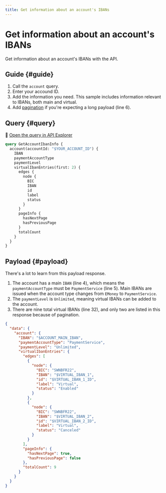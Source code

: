 ```yaml
---
title: Get information about an account's IBANs
---
```


# Get information about an account's IBANs

Get information about an account's IBANs with the API.

## Guide {#guide}

1. Call the `account` query.
1. Enter your accound ID.
1. Add the information you need. This sample includes information relevant to IBANs, both main and virtual.
1. Add [pagination](../../../developers/using-api/pagination.mdx) if you're expecting a long payload (line 6).

## Query {#query}

🔎 [Open the query in API Explorer](https://explorer.swan.io?query=cXVlcnkgR2V0QWNjb3VudEliYW5JbmZvIHsKICBhY2NvdW50KGFjY291bnRJZDogIiRZT1VSX0FDQ09VTlRfSUQiKSB7CiAgICBJQkFOCiAgICBwYXltZW50QWNjb3VudFR5cGUKICAgIHBheW1lbnRMZXZlbAogICAgdmlydHVhbEliYW5FbnRyaWVzKGZpcnN0OiAyKSB7CiAgICAgIGVkZ2VzIHsKICAgICAgICBub2RlIHsKICAgICAgICAgIEJJQwogICAgICAgICAgSUJBTgogICAgICAgICAgaWQKICAgICAgICAgIGxhYmVsCiAgICAgICAgICBzdGF0dXMKICAgICAgICB9CiAgICAgIH0KICAgICAgcGFnZUluZm8gewogICAgICAgIGhhc05leHRQYWdlCiAgICAgICAgaGFzUHJldmlvdXNQYWdlCiAgICAgIH0KICAgICAgdG90YWxDb3VudAogICAgfQogIH0KfQo%3D&tab=api)

```graphql {2,6} showLineNumbers
query GetAccountIbanInfo {
  account(accountId: "$YOUR_ACCOUNT_ID") {
    IBAN
    paymentAccountType
    paymentLevel
    virtualIbanEntries(first: 2) {
      edges {
        node {
          BIC
          IBAN
          id
          label
          status
        }
      }
      pageInfo {
        hasNextPage
        hasPreviousPage
      }
      totalCount
    }
  }
}
```

## Payload {#payload}

There's a lot to learn from this payload response.

1. The account has a main `IBAN` (line 4), which means the `paymentAccountType` must be `PaymentService` (line 5). Main IBANs are issued when the account type changes from `EMoney` to `PaymentService`.
1. The `paymentLevel` is `Unlimited`, meaning virtual IBANs can be added to the account.
1. There are nine total virtual IBANs (line 32), and only two are listed in this response because of pagination.

```json {4-6,32} showLineNumbers
{
  "data": {
    "account": {
      "IBAN": "$ACCOUNT_MAIN_IBAN",
      "paymentAccountType": "PaymentService",
      "paymentLevel": "Unlimited",
      "virtualIbanEntries": {
        "edges": [
          {
            "node": {
              "BIC": "SWNBFR22",
              "IBAN": "$VIRTUAL_IBAN_1",
              "id": "$VIRTUAL_IBAN_1_ID",
              "label": "Virtual",
              "status": "Enabled"
            }
          },
          {
            "node": {
              "BIC": "SWNBFR22",
              "IBAN": "$VIRTUAL_IBAN_2",
              "id": "$VIRTUAL_IBAN_2_ID",
              "label": "Virtual",
              "status": "Canceled"
            }
          }
        ],
        "pageInfo": {
          "hasNextPage": true,
          "hasPreviousPage": false
        },
        "totalCount": 9
      }
    }
  }
}
```
